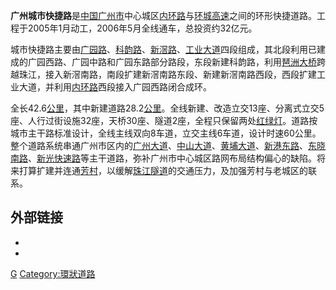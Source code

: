 {{Unreferenced|time=2021-03-18T15:21:30+00:00}}
'''广州城市快捷路'''是[[中国|中国]][[广州市|广州市]]中心城区[[内环路_(广州)|内环路]]与[[广州环城高速公路|环城高速]]之间的环形快捷道路。工程于2005年1月动工，2006年5月全线通车，总投资约32亿元。

城市快捷路主要由[[广园路|广园路]]、[[科韵路|科韵路]]、[[新滘路|新滘路]]、[[工业大道_(广州)|工业大道]]四段组成，其北段利用已建成的广园西路、广园中路和广园东路部分路段，东段新建科韵路，利用[[琶洲大桥|琶洲大桥]]跨越珠江，接入新滘南路，南段扩建新滘南路东段、新建新滘南路西段，西段扩建工业大道，并利用[[内环路_(广州)|内环路]]西段接入广园西路闭合成环。

全长42.6[[公里|公里]]，其中新建道路28.2[[公里|公里]]。全线新建、改造立交13座、分离式立交5座、人行过街设施32座，天桥30座、隧道2座，全程只保留两处[[红绿灯|红绿灯]]。道路按城市主干路标准设计，全线主线双向8车道，立交主线6车道，设计时速60公里。整个道路系统串通广州市区内的[[广州大道|广州大道]]、[[中山大道_(广州)|中山大道]]、[[黄埔大道|黄埔大道]]、[[新港路|新港东路]]、[[东晓南路|东晓南路]]、[[新光快速路|新光快速路]]等主干道路，弥补广州市中心城区路网布局结构偏心的缺陷。将来打算扩建并连通[[芳村|芳村]]，以缓解[[珠江隧道|珠江隧道]]的交通压力，及加强芳村与老城区的联系。

== 外部链接 ==
*{{cite news|url=http://gzdaily.dayoo.com/gb/content/2004-12/23/content_1866684.htm|title=广州城区快捷路下周全面开工|publisher=广州日报|date=2004-12-23|deadurl=yes|archiveurl=https://web.archive.org/web/20140201234156/http://gzdaily.dayoo.com/gb/content/2004-12/23/content_1866684.htm|archivedate=2014-02-01}}
*{{cite news|url=http://www.guangzhou.gov.cn/node_691/node_609/2006-05/1148458831107006.shtml|title=广州城市快捷路贯通|publisher=www.guangzhou.gov.cn|deadurl=yes|archiveurl=https://web.archive.org/web/20060819020451/http://www.guangzhou.gov.cn/node_691/node_609/2006-05/1148458831107006.shtml|archivedate=2006-08-19}}

{{广州主要道路}}

[[Category:广州市主干道|G]]
[[Category:環狀道路|Category:環狀道路]]